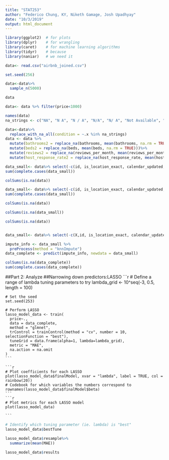 ```yaml
---
title: "STAT253"
author: "Federico Chung, KY, Niketh Gamage, Josh Upadhyay"
date: "10/3/2019"
output: html_document
---
```


```r
library(ggplot2)  # for plots
library(dplyr)    # for wrangling
library(caret)    # for machine learning algorithms
library(tidyr)    # because
library(naniar)   # we need it 
```


```r
data<- read.csv("airbnb_joined.csv")

```

```r
set.seed(256)

data<-data%>%
  sample_n(5000)

data

data<- data %>% filter(price<1000)

```


```r
names(data)
na_strings <- c("NA", "N A", "N / A", "N/A", "N/ A", "Not Available", "NOt available")

data<-data%>%
  replace_with_na_all(condition = ~.x %in% na_strings)
data <- data %>%
  mutate(bathrooms2 = replace_na(bathrooms, mean(bathrooms, na.rm = TRUE)))%>%
  mutate(beds2 = replace_na(beds, mean(beds, na.rm = TRUE)))%>%
  mutate(reviews2 = replace_na(reviews_per_month, mean(reviews_per_month, na.rm = TRUE)))%>%
  mutate(host_response_rate2 = replace_na(host_response_rate, mean(host_response_rate, na.rm = TRUE)))
```


```r
data_small<- data%>% select(-c(id, is_location_exact, calendar_updated, latitude, longitude, square_feet))
sum(complete.cases(data_small))

colSums(is.na(data))

```

```r
data_small<- data%>% select(-c(id, is_location_exact, calendar_updated, latitude, longitude, square_feet))
sum(complete.cases(data_small))

colSums(is.na(data))

colSums(is.na(data_small))

```


```r
colSums(is.na(data))


data_small<- data%>% select(-c(X,id, is_location_exact, calendar_updated, latitude, longitude, square_feet))

```



```r
impute_info <- data_small %>%
  preProcess(method = "knnImpute")
data_complete <- predict(impute_info, newdata = data_small) 

```

```r
colSums(is.na(data_complete))
sum(complete.cases(data_complete))
```

##Part 2: Analyze
##Narrowing down predictors:LASSO
    ```r
    # Define a range of lambda tuning parameters to try
    lambda_grid <- 10^seq(-3, 0.5, length = 100)

    # Set the seed
    set.seed(253)

    # Perform LASSO
    lasso_model_data <- train(
      price~.,
      data = data_complete,
      method = "glmnet",
      trControl = trainControl(method = "cv", number = 10, selectionFunction = "best"),
      tuneGrid = data.frame(alpha=1, lambda=lambda_grid),
      metric = "MAE",
      na.action = na.omit
    )
    ```
    
    ```r
    # Plot coefficients for each LASSO
    plot(lasso_model_data$finalModel, xvar = "lambda", label = TRUE, col = rainbow(20))
    # Codebook for which variables the numbers correspond to
    rownames(lasso_model_data$finalModel$beta)
    ```   
    ```r
    # Plot metrics for each LASSO model
    plot(lasso_model_data)
    
    ```   
```r
# Identify which tuning parameter (ie. lambda) is "best" 
lasso_model_data$bestTune
```   


```r
lasso_model_data$resample%>%
  summarize(mean(MAE))
```



```r
lasso_model_data$results
```




